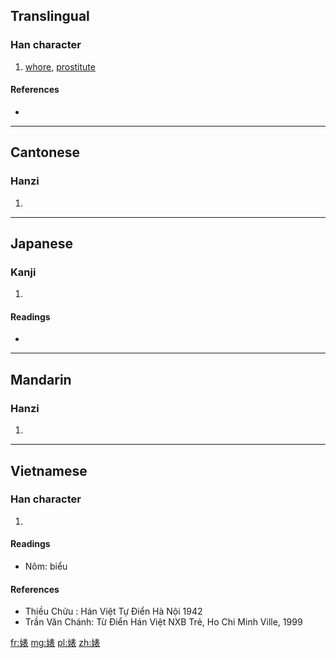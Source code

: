 ==Translingual==

===Han character===
{{Han char|rn=38|rad=女|as=08|sn=11|four=4543<sub>2</sub>|canj=女手一女 (VQMV)|ids=⿰[[女]][[表]]}}

# [[whore]], [[prostitute]]

====References====
* {{Han ref|kx=0264.130|dkj=06397|dj=0531.050|hdz=21055.030|uh=5A4A|ud=23114|bh=B144|bd=45380}}

----

==Cantonese==

===Hanzi===
{{yue-hanzi|jyut=|y=biu2}}

# {{defn|lang=yue|sort=女08}}

----

==Japanese==

===Kanji===
{{ja-kanji|grade=|rs=女08}}

# {{defn|lang=ja|sort=女08}}

====Readings====
* {{ja-readings|on=[[ひょう]] (hyō)|kun=}}

----

==Mandarin==

===Hanzi===
{{cmn-hanzi|pin=[[biǎo]] ([[biao3]])|wg=piao<sup>3</sup>}}

# {{defn|lang=cmn|sort=女08}}

----

==Vietnamese==

===Han character===
{{vi-hantu|biểu|rs=女08}}

# {{defn|lang=vi|sort=女08}}

====Readings====
* Nôm: biểu

====References====
* Thiều Chửu : Hán Việt Tự Điển  Hà Nội 1942
* Trần Văn Chánh: Từ Điển Hán Việt NXB Trẻ, Ho Chi Minh Ville, 1999

[[fr:婊]]
[[mg:婊]]
[[pl:婊]]
[[zh:婊]]